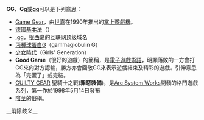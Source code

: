 {{pp-vandalism|expiry=2022-08-21T09:47:48+00:00|small=yes}}
'''GG'''、'''Gg'''或'''gg'''可以是下列意思：
* [[Game_Gear|Game Gear]]，由[[世嘉|世嘉]]在1990年推出的[[掌上遊戲機|掌上遊戲機]]。
* [[德國基本法|德國基本法]]（{{lang|de|Grundgesetz für die Bundesrepublik Deutschland}}）
* [[.gg|.gg]]，[[根西岛|根西岛]]的互联网顶级域名
* [[丙種球蛋白|丙種球蛋白]]G（gammaglobulin G）
* [[少女時代|少女時代]]（Girls' Generation）
* '''Good Game'''（很好的遊戲）的簡稱，是[[電子遊戲術語列表#.E7.A4.BE.E4.BA.A4.E8.A9.9E.E4.BB.A4|電子遊戲術語]]，明顯落敗的一方會打GG來向對方認輸，勝方亦會回敬GG來表示遊戲結束及精彩的遊戲。引伸意思為「完蛋了」或完結。
* [[聖騎士之戰|GUILTY GEAR]] 聖騎士之戰('''罪惡裝備''')，是[[Arc_System_Works|Arc System Works]]開發的格鬥遊戲系列，第一作於1998年5月14日發布
* [[陰莖|陰莖]]的俗稱。
{{disambig|Cat=二字拉丁字母缩写消歧义|G}}
__消除歧义__